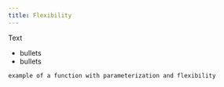 ```yaml
---
title: Flexibility
---
```


Text

* bullets
* bullets

```
example of a function with parameterization and flexibility
```
